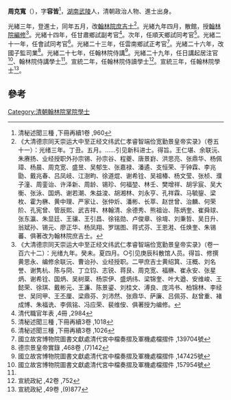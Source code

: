 '''周克寬'''（{{bd|?||?|}}），字'''容皆'''<ref>清秘述聞三種 ,下冊再續1卷 ,960</ref>，[[湖南|湖南]][[武陵|武陵]]人，清朝政治人物、進士出身。

光緒三年，登進士，同年五月，改[[翰林院|翰林院]][[庶吉士|庶吉士]]<ref>《大清德宗同天崇运大中至正经文纬武仁孝睿智端俭宽勤景皇帝实录》（卷五十一）：光绪三年。丁丑。五月。……引见新科进士。得旨。王仁堪、余联沅、朱赓扬、业经授职外孙宗锡、孙宗谷、程夔、唐景崶、洪思亮、张鼎华、杨佩璋、杨晨、周克宽、盛昱、吴郁生、张嘉禄、潘遹、支恒荣、于钟霖、李兆勖、戴兆春、吕凤岐、江澍畇、徐道焜、谢希铨、吴祖椿、杨文莹、张桢、濮子潼、周銮诒、许泽新、周龄、锡珍、何福堃、林壬、樊增祥、胡孚宸、吴大衡、张泳、国炳、谢若潮、朱益浚、胡湘林、刘永亨、孔祥霖、马毓鋆、梁枚、霍为楙、黄中理、严家让、张仲炘、潘彬、长萃、赵世曾、治麟、何荣阶、孔宪曾、管辰熙、武吉祥、林翰清、余德秀、熊祖诒、陈炳奎、崔舜球、张东瀛、朱显廷、王骧、王引昌、徐铭勋、卢俊章、徐堉、刘秉哲、吴日升、翁斌孙、锡元、廖正华、杨凤翔、罗瑞图、蒋式芬、王恩溎、任焕奎、朱锡蕃、俱著改为翰林院庶吉士。</ref>。光緒九年四月，散館，授[[翰林院|翰林院]][[編修|編修]]<ref>《大清德宗同天崇运大中至正经文纬武仁孝睿智端俭宽勤景皇帝实录》（卷一百六十二）：光绪九年。癸未。夏四月。○引见庚辰科散馆人员。得旨、修撰黄思永、编修余联沅、曹诒孙、业经授职。二甲庶吉士黄绍箕、汪概、刘名誉、谢隽杭、陈与冏、丁立钧、志锐、蒋艮、周克宽、福楙、崔永安、张星炳、谢希铨、国炳、吴树棻、杨崇伊、盛炳纬、梁锦奎、叶大遒、安维峻、王懿荣、徐琪、戴彬元、王濂、陈景鎏、刘桂文、溥良、庞鸿书、柏锦林、李经世、吴同甲、王丕厘、梁鼎芬、刘沛然、张鼎华、萨廉、吕佩芬、赵曾重、褚成博、朱福诜、李佩铭、冯应荣、裴维侒、俱著授为编修。</ref>。光緒十四年，任甘肅鄉試副考官<ref>清代職官年表 ,4冊 ,2984</ref>。次年，任順天鄉試同考官<ref>清秘述聞三種 ,下冊再續3卷 ,1018</ref>。光緒二十一年，任會試同考官<ref>清秘述聞三種 ,下冊再續3卷 ,1026</ref>。光緒二十三年，任雲南鄉試正考官<ref>國立故宮博物院圖書文獻處清代宮中檔奏摺及軍機處檔摺件 ,139704號</ref>。光緒二十六年，改國子監司業<ref>德宗景皇帝實錄 ,468卷 ,(7)142</ref>。光緒二十七年，任翰林院侍講<ref>國立故宮博物院圖書文獻處清代宮中檔奏摺及軍機處檔摺件 ,147425號</ref>。光緒二十九年，任日講起居注官<ref name="#1">國立故宮博物院圖書文獻處清代宮中檔奏摺及軍機處檔摺件 ,157954號</ref>、翰林院侍講學士<ref name="#1"/>。宣統二年，任翰林院侍讀學士<ref>宣統政紀 ,42卷 ,752</ref>。宣統三年，任翰林院學士<ref>宣統政紀 ,49卷 ,(9)877</ref>。

==參考==
{{reflist|2}}

{{光緒三年丁丑科殿試金榜}}
[[Category:清朝翰林院掌院學士|Category:清朝翰林院掌院學士]]
